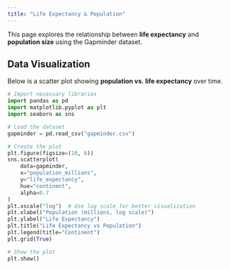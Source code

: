 ```yaml
---
title: "Life Expectancy & Population"
---
```


This page explores the relationship between **life expectancy** and **population size** using the Gapminder dataset.

## Data Visualization

Below is a scatter plot showing **population vs. life expectancy** over time.

```python
# Import necessary libraries
import pandas as pd
import matplotlib.pyplot as plt
import seaborn as sns

# Load the dataset
gapminder = pd.read_csv("gapminder.csv")

# Create the plot
plt.figure(figsize=(10, 6))
sns.scatterplot(
    data=gapminder,
    x="population_millions",
    y="life_expectancy",
    hue="continent",
    alpha=0.7
)
plt.xscale("log")  # Use log scale for better visualization
plt.xlabel("Population (millions, log scale)")
plt.ylabel("Life Expectancy")
plt.title("Life Expectancy vs Population")
plt.legend(title="Continent")
plt.grid(True)

# Show the plot
plt.show()
```
